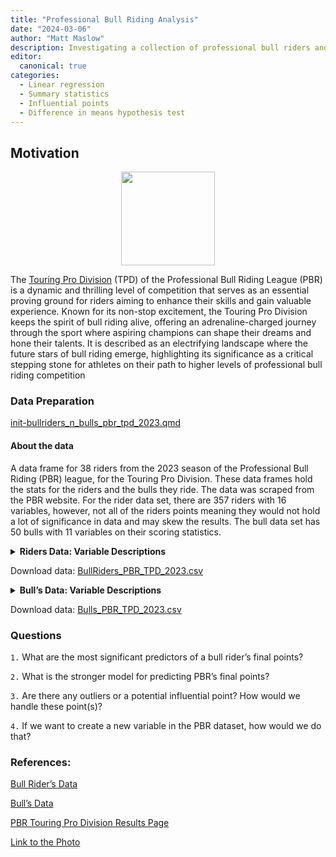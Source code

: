 ```yaml
---
title: "Professional Bull Riding Analysis"
date: "2024-03-06"
author: "Matt Maslow"
description: Investigating a collection of professional bull riders and their statistics from 2023 season for the Touring Pro Division of the Professional Bull Riding League.
editor: 
  canonical: true
categories:
  - Linear regression
  - Summary statistics
  - Influential points
  - Difference in means hypothesis test
---
```


## Motivation

::: {style="text-align: center;"}
<img src="https://upload.wikimedia.org/wikipedia/commons/thumb/4/4b/Bull-Riding2-Szmurlo.jpg/800px-Bull-Riding2-Szmurlo.jpg" width="150"/>
:::

The [Touring Pro Division](https://pbr.com/tours/touring-pro-division){target="_blank"} (TPD) of the Professional Bull Riding League (PBR) is a dynamic and thrilling level of competition that serves as an essential proving ground for riders aiming to enhance their skills and gain valuable experience. Known for its non-stop excitement, the Touring Pro Division keeps the spirit of bull riding alive, offering an adrenaline-charged journey through the sport where aspiring champions can shape their dreams and hone their talents. It is described as an electrifying landscape where the future stars of bull riding emerge, highlighting its significance as a critical stepping stone for athletes on their path to higher levels of professional bull riding competition​

### Data Preparation

[init-bullriders_n_bulls_pbr_tpd_2023.qmd](../_prep/bull_riding/init-bullriders_n_bulls_pbr_tpd_2023.qmd)

#### About the data

A data frame for 38 riders from the 2023 season of the Professional Bull Riding (PBR) league, for the Touring Pro Division. These data frames hold the stats for the riders and the bulls they ride. The data was scraped from the PBR website. For the rider data set, there are 357 riders with 16 variables, however, not all of the riders points meaning they would not hold a lot of significance in data and may skew the results. The bull data set has 50 bulls with 11 variables on their scoring statistics.

<details>

<summary><b>Riders Data: Variable Descriptions</b></summary>

| **Variable**        | **Description**                                           |
|--------------------|----------------------------------------------------|
| `Rider`             | Name of the pro bull rider                                |
| `Points`            | Total points earned by the bull rider                     |
| `Points Back`       | Difference in points between the rider and the leader     |
| `Events`            | Number of events participated in by the rider             |
| `Outs`              | Number of times the rider was scheduled to ride           |
| `Rides`             | Number of successful rides by the rider                   |
| `Buckoffs`          | Number of unsuccessful rides by the rider                 |
| `prop.Ridden`       | Percent of successful rides                               |
| `Avg Ride Score`    | Average score for successful rides by the rider           |
| `Highest RideScore` | Highest score achieved by the rider in a single ride      |
| `Avg Buckoff Time`  | Average time spent on bulls that the rider failed to ride |
| `Round Wins`        | Number of round wins achieved by the rider                |
| `Event Wins`        | Number of event wins achieved by the rider                |
| `ReRides Taken`     | Number of re-rides taken by the rider                     |
| `Earnings`          | Total earnings of the rider from bull riding events       |
| `90Pt Rides`        | Number of rides scoring 90 points or above                |

</details>

Download data: [BullRiders_PBR_TPD_2023.csv](../data/BullRiders_PBR_TPD_2023.csv)

<details>

<summary><b>Bull's Data: Variable Descriptions</b></summary>

| **Variable**            | **Description**                                            |
|----------------------|--------------------------------------------------|
| `Bull`                  | Name of the bull                                           |
| `World Champ Avg Score` | Average score of the bull at world championship events     |
| `Events`                | Number of events the bull participated in                  |
| `Ridden`                | Number of times the bull was successfully ridden           |
| `Outs`                  | Number of times the bull was scheduled to be ridden        |
| `Rides`                 | Number of successful rides on the bull                     |
| `Buckoffs`              | Number of unsuccessful rides on the bull                   |
| `Avg BullScore`         | Average score for successful rides on the bull             |
| `Highest BullScore`     | Highest score achieved by a rider on this bull             |
| `Avg Buckoff Time`      | Average time a rider spends on the bull before bucking off |
| `45Pt Rides`            | Number of rides scoring 45 points or above on this bull    |

</details>

Download data: [Bulls_PBR_TPD_2023.csv](../data/Bulls_PBR_TPD_2023.csv)

### Questions

`1.` What are the most significant predictors of a bull rider's final points?

`2.` What is the stronger model for predicting PBR's final points?

`3.` Are there any outliers or a potential influential point? How would we handle these point(s)?

`4.` If we want to create a new variable in the PBR dataset, how would we do that?

### References:

<a href="https://azcms.pbr.com/statistics/rider/?season=2023&tour=TPD-US" target="_blank">Bull Rider's Data</a>

<a href="https://azcms.pbr.com/statistics/bull/" target="_blank">Bull's Data</a>

[PBR Touring Pro Division Results Page](https://pbr.com/tours/touring-pro-division/results){target="_blank"}

[Link to the Photo](https://upload.wikimedia.org/wikipedia/commons/thumb/4/4b/Bull-Riding2-Szmurlo.jpg/800px-Bull-Riding2-Szmurlo.jpg)
